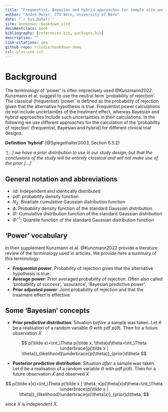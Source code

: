 ```yaml
--- 
title: "Frequentist, Bayesian and hybrid approaches for sample size and power calculations"
author: "André Moser, CTU Bern, University of Bern"
date: "`r Sys.Date()`"
site: bookdown::bookdown_site
documentclass: book
bibliography: [references.bib, packages.bib]
description: ""
link-citations: yes
github-repo: rstudio/bookdown-demo
csl: plos-one.csl
---
```


# Background

The terminology of 'power' is often imprecisely used @Kunzmann2022. Kunzmann et al. suggest to use the neutral term 'probability of rejection'. The classical (frequentist) 'power' is defined as the probability of rejection given that the alternative hypothesis is true. Frequentist power calculations do not include uncertainties of the treatment effect, whereas Bayesian and hybrid approaches include such uncertainties in their calculations. In the following we use different approaches for the calculation of the 'probability of rejection' (frequentist, Bayesian and hybrid) for different clinical trial designs.

**Definition 'hybrid'** (@Spiegelhalter2003, Section 6.5.2)

*'[...] we have a prior distribution to use in our study design, but that the conclusions of the study will be entirely classical and will not make use of the prior [...]'*

## General notation and abbreviations

- iid: independent and identically distributed
- pdf: probability density function
- $N_2$: Bivariate cumulative Gaussian distribution function
- $\phi$: Probability density function of the standard Gaussian distribution
- $\Phi$: Cumulative distribution function of the standard Gaussian distribution
- $\Phi^{-1}$: Quantile function of the standard Gaussian distribution function

## 'Power' vocabulary

In their supplement Kunzmann et al. @Kunzmann2022 provide a literature review of the terminology used in articles. We provide here a summary of this terminology:

- **Frequentist power**: Probability of rejection given that the alternative hypothesis is true.
- **Average power**: Prior averaged probability of rejection. Often also called 'probability of success', 'assurance', 'Bayesian predictive power'.
- **Prior adjusted power**: Joint probability of rejection and that the treatment effect is effective.

## Some 'Bayesian' concepts

- **Prior predictive distribution**: Situation *before* a sample was taken. Let $\theta$ be a realisation of a random variable $\Theta$ with pdf $p(\theta)$. Then for a future observation $\tilde X$

$$
p(\tilde x)=\int_\Theta p(\tilde x, \theta)d\theta=\int_\Theta \underbrace{p(\tilde x | \theta)}_{likelihood}\underbrace{p(\theta)}_{prior}d\theta
$$

- **Posterior predictive distribution**: Situation *after* a sample was taken. Let $\theta$ be a realisation of a random variable $\Theta$ with pdf $p(\theta)$. Then for a future observation $\tilde X$ and observed $X$

$$
p(\tilde x|x)=\int_\Theta p(\tilde x | \theta, x)p(\theta|x)d\theta=\int_\Theta \underbrace{p(\tilde x | \theta)}_{likelihood}\underbrace{p(\theta|x)}_{prior}d\theta,
$$

since $X$ is independent $\tilde X$.